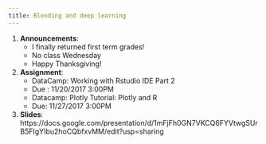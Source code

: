 ```yaml
---
title: Blending and deep learning
---
```


1. __Announcements__: 
    * I finally returned first term grades! 
    * No class Wednesday
    * Happy Thanksgiving!
2. __Assignment__: 
     * DataCamp: Working with Rstudio IDE Part 2
     * Due : 11/20/2017 3:00PM
     * Datacamp:  Plotly Tutorial: Plotly and R
     * Due: 11/27/2017 3:00PM
3. __Slides__: https://docs.google.com/presentation/d/1mFjFh0GN7VKCQ6FYVtwgSUrB5FIgYIbu2hoCQbfxvMM/edit?usp=sharing
